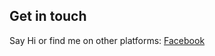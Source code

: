 ## Get in touch

Say Hi or find me on other platforms: [Facebook](https://www.facebook.com/shishir.gurung.754/)